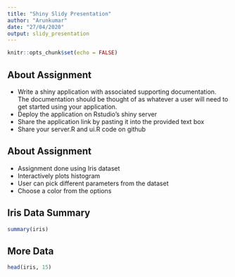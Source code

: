 ```yaml
---
title: "Shiny Slidy Presentation"
author: "Arunkumar"
date: "27/04/2020"
output: slidy_presentation
---
```


```r
knitr::opts_chunk$set(echo = FALSE)
```

## About Assignment

- Write a shiny application with associated supporting documentation. The documentation should be thought of as whatever a user will need to get started using your application.
- Deploy the application on Rstudio's shiny server
- Share the application link by pasting it into the provided text box
- Share your server.R and ui.R code on github

## About Assignment 

- Assignment done using Iris dataset
- Interactively plots histogram
- User can pick different parameters from the dataset 
- Choose a color from the options

## Iris Data Summary

```r
summary(iris)
```

## More Data

```r
head(iris, 15)
```

